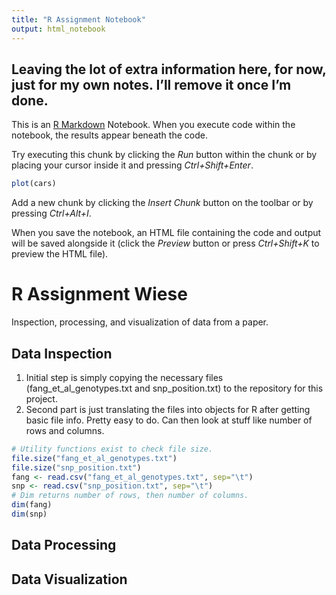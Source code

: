 ```yaml
---
title: "R Assignment Notebook"
output: html_notebook
---
```

## Leaving the lot of extra information here, for now, just for my own notes.  I'll remove it once I'm done.

This is an [R Markdown](http://rmarkdown.rstudio.com) Notebook. When you execute code within the notebook, the results appear beneath the code. 

Try executing this chunk by clicking the *Run* button within the chunk or by placing your cursor inside it and pressing *Ctrl+Shift+Enter*. 

```r
plot(cars)
```

Add a new chunk by clicking the *Insert Chunk* button on the toolbar or by pressing *Ctrl+Alt+I*.

When you save the notebook, an HTML file containing the code and output will be saved alongside it (click the *Preview* button or press *Ctrl+Shift+K* to preview the HTML file).

# R Assignment Wiese

Inspection, processing, and visualization of data from a paper.

## Data Inspection
1. Initial step is simply copying the necessary files (fang_et_al_genotypes.txt and snp_position.txt) to the repository for this project.
2. Second part is just translating the files into objects for R after getting basic file info.  Pretty easy to do.  Can then look at stuff like number of rows and columns.

```r
# Utility functions exist to check file size.
file.size("fang_et_al_genotypes.txt")
file.size("snp_position.txt")
fang <- read.csv("fang_et_al_genotypes.txt", sep="\t")
snp <- read.csv("snp_position.txt", sep="\t")
# Dim returns number of rows, then number of columns.
dim(fang)
dim(snp)
```

## Data Processing


## Data Visualization